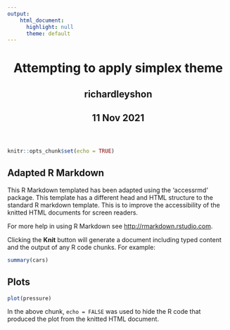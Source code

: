 ```yaml
---
output:
    html_document:
      highlight: null
      theme: default
---
```

<html lang="en">
<header>
  <meta charset="utf-8"/>
  <title>Attempting to apply simplex theme</title>
  <h1 class="title toc-ignore">Attempting to apply simplex theme</h1>
  <h2 class="author toc-ignore">richardleyshon</h2>
  <h2 class="date toc-ignore">11 Nov 2021</h2>
</header>
<body>
```r
knitr::opts_chunk$set(echo = TRUE)
```
  
## Adapted R Markdown

This R Markdown templated has been adapted using the 'accessrmd' package. This
template has a different head and HTML structure to the standard R markdown
template. This is to improve the accessibility of the knitted HTML documents for
screen readers.

For more help in using R Markdown see <http://rmarkdown.rstudio.com>.

Clicking the **Knit** button will generate a document including typed content
and the output of any R code chunks. For example:
    
```r
summary(cars)
```

## Plots
  
```r
plot(pressure)
```

In the above chunk, `echo = FALSE` was used to hide the R code that produced the
plot from the knitted HTML document.</body>
</html>
